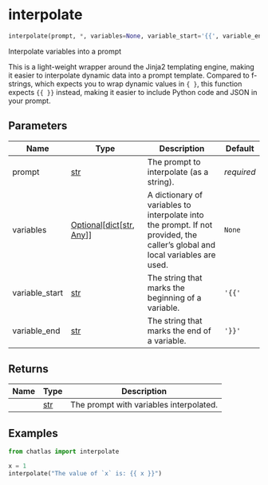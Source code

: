 # interpolate { #chatlas.interpolate }

```python
interpolate(prompt, *, variables=None, variable_start='{{', variable_end='}}')
```

Interpolate variables into a prompt

This is a light-weight wrapper around the Jinja2 templating engine, making
it easier to interpolate dynamic data into a prompt template. Compared to
f-strings, which expects you to wrap dynamic values in `{ }`, this function
expects `{{ }}` instead, making it easier to include Python code and JSON in
your prompt.

## Parameters {.doc-section .doc-section-parameters}

| Name           | Type                                                                                 | Description                                                                                                                  | Default    |
|----------------|--------------------------------------------------------------------------------------|------------------------------------------------------------------------------------------------------------------------------|------------|
| prompt         | [str](`str`)                                                                         | The prompt to interpolate (as a string).                                                                                     | _required_ |
| variables      | [Optional](`typing.Optional`)\[[dict](`dict`)\[[str](`str`), [Any](`typing.Any`)\]\] | A dictionary of variables to interpolate into the prompt. If not provided, the caller's global and local variables are used. | `None`     |
| variable_start | [str](`str`)                                                                         | The string that marks the beginning of a variable.                                                                           | `'{{'`     |
| variable_end   | [str](`str`)                                                                         | The string that marks the end of a variable.                                                                                 | `'}}'`     |

## Returns {.doc-section .doc-section-returns}

| Name   | Type         | Description                             |
|--------|--------------|-----------------------------------------|
|        | [str](`str`) | The prompt with variables interpolated. |

## Examples {.doc-section .doc-section-examples}

```python
from chatlas import interpolate

x = 1
interpolate("The value of `x` is: {{ x }}")
```